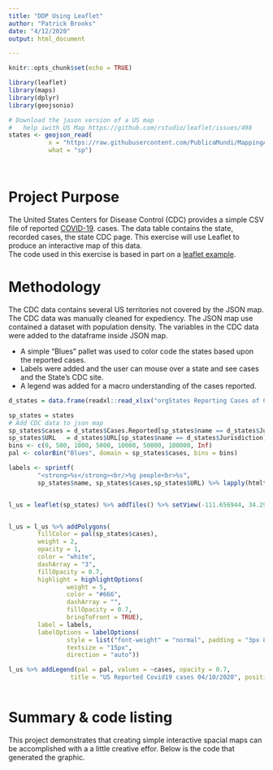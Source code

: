 ```yaml
---
title: "DDP Using Leaflet"
author: "Patrick Brooks"
date: "4/12/2020"
output: html_document

---
```


```r
knitr::opts_chunk$set(echo = TRUE)

library(leaflet)
library(maps)
library(dplyr)
library(geojsonio)

# Download the jason version of a US map
#   help iwith US Map https://github.com/rstudio/leaflet/issues/498
states <- geojson_read( 
           x = "https://raw.githubusercontent.com/PublicaMundi/MappingAPI/master/data/geojson/us-states.json", 
           what = "sp")




```

# Project Purpose

The United States Centers for Disease Control (CDC) provides a simple CSV file 
of reported [COVID-19](https://www.cdc.gov/coronavirus/2019-ncov/cases-updates/cases-in-us.html).  cases.  The data table contains the state, recorded cases, the state CDC page.  This exercise will use Leaflet to produce an interactive map of this data.  
The code used in this exercise is based in part on a [leaflet example](https://rstudio.github.io/leaflet/choropleths.html).  

# Methodology
The CDC data contains several US territories not covered by the JSON map.  The CDC data was
manually cleaned for expediency.  The JSON map use contained a dataset with population density.  The variables in the CDC data were added to the dataframe inside JSON map.

* A simple "Blues" pallet was used to color code the states based upon the reported cases.  
* Labels were added and the user can mouse over a state and see cases and the State's CDC site.  
* A legend was added for a macro understanding of the cases reported.  

```r
d_states = data.frame(readxl::read_xlsx("orgStates Reporting Cases of COVID-19 to CDC.xlsx"))

sp_states = states
# Add CDC data to json map
sp_states$cases = d_states$Cases.Reported[sp_states$name == d_states$Jurisdiction]
sp_states$URL   = d_states$URL[sp_states$name == d_states$Jurisdiction]
bins <- c(0, 500, 1000, 5000, 10000, 50000, 100000, Inf)
pal <- colorBin("Blues", domain = sp_states$cases, bins = bins)

labels <- sprintf(
        "<strong>%s</strong><br/>%g people<br>%s",
        sp_states$name, sp_states$cases,sp_states$URL) %>% lapply(htmltools::HTML)


l_us = leaflet(sp_states) %>% addTiles() %>% setView(-111.656944, 34.29, zoom = 4)


l_us = l_us %>% addPolygons(
        fillColor = pal(sp_states$cases),
        weight = 2,
        opacity = 1,
        color = "white",
        dashArray = "3",
        fillOpacity = 0.7,
        highlight = highlightOptions(
                weight = 5,
                color = "#666",
                dashArray = "",
                fillOpacity = 0.7,
                bringToFront = TRUE),
        label = labels,
        labelOptions = labelOptions(
                style = list("font-weight" = "normal", padding = "3px 8px"),
                textsize = "15px",
                direction = "auto"))

l_us %>% addLegend(pal = pal, values = ~cases, opacity = 0.7, 
                 title = "US Reported Covid19 cases 04/10/2020", position = "bottomright")
         
```

# Summary & code listing

This project demonstrates that creating simple interactive spacial maps can be accomplished
with a a little creative effor.  Below is the code that generated the graphic.


```r

```


